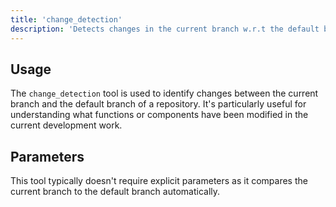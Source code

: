 ```yaml
---
title: 'change_detection'
description: 'Detects changes in the current branch w.r.t the default branch of the repository and retrieves updated function details.'
---
```


## Usage

The `change_detection` tool is used to identify changes between the current branch and the default branch of a repository. It's particularly useful for understanding what functions or components have been modified in the current development work.

## Parameters

This tool typically doesn't require explicit parameters as it compares the current branch to the default branch automatically.

